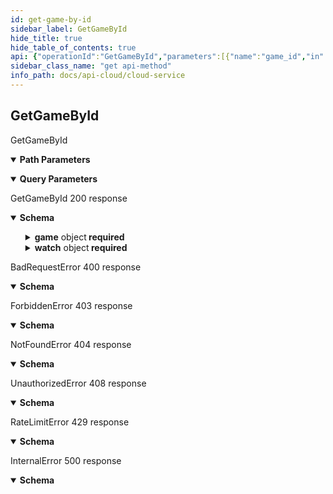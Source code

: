 ```yaml
---
id: get-game-by-id
sidebar_label: GetGameById
hide_title: true
hide_table_of_contents: true
api: {"operationId":"GetGameById","parameters":[{"name":"game_id","in":"path","schema":{"type":"string","pattern":"^[0-9a-f]{8}-[0-9a-f]{4}-[0-9a-f]{4}-[0-9a-f]{4}-[0-9a-f]{12}$"},"required":true},{"name":"watch_index","in":"query","schema":{"type":"string"}}],"responses":{"200":{"description":"GetGameById 200 response","content":{"application/json":{"schema":{"type":"object","properties":{"game":{"type":"object","properties":{"id":{"type":"string","pattern":"^[0-9a-f]{8}-[0-9a-f]{4}-[0-9a-f]{4}-[0-9a-f]{4}-[0-9a-f]{12}$"},"create_ts":{"type":"number","minimum":0,"format":"int64","nullable":true},"name_id":{"type":"string","maxLength":16,"minLength":1,"pattern":"^[a-zA-Z0-9](?:[a-zA-Z0-9]-?)+[a-zA-Z0-9]$"},"display_name":{"type":"string","maxLength":24,"minLength":1,"pattern":"^(?:[^ \\n\\r] ?)+[^ \\n\\r]$"},"developer_group_id":{"type":"string","pattern":"^[0-9a-f]{8}-[0-9a-f]{4}-[0-9a-f]{4}-[0-9a-f]{4}-[0-9a-f]{12}$"},"total_player_count":{"type":"number","minimum":0,"format":"int32","nullable":true},"logo_url":{"type":"string"},"banner_url":{"type":"string"},"namespaces":{"type":"array","items":{"type":"object","properties":{"namespace_id":{"type":"string","pattern":"^[0-9a-f]{8}-[0-9a-f]{4}-[0-9a-f]{4}-[0-9a-f]{4}-[0-9a-f]{12}$"},"create_ts":{"type":"number","minimum":0,"format":"int64","nullable":true},"display_name":{"type":"string","maxLength":24,"minLength":1,"pattern":"^(?:[^ \\n\\r] ?)+[^ \\n\\r]$"},"version_id":{"type":"string","pattern":"^[0-9a-f]{8}-[0-9a-f]{4}-[0-9a-f]{4}-[0-9a-f]{4}-[0-9a-f]{12}$"},"name_id":{"type":"string","maxLength":16,"minLength":1,"pattern":"^[a-zA-Z0-9](?:[a-zA-Z0-9]-?)+[a-zA-Z0-9]$"}},"required":["create_ts","display_name","name_id","namespace_id","version_id"]}},"versions":{"type":"array","items":{"type":"object","properties":{"version_id":{"type":"string","pattern":"^[0-9a-f]{8}-[0-9a-f]{4}-[0-9a-f]{4}-[0-9a-f]{4}-[0-9a-f]{12}$"},"create_ts":{"type":"number","minimum":0,"format":"int64","nullable":true},"display_name":{"type":"string","maxLength":24,"minLength":1,"pattern":"^(?:[^ \\n\\r] ?)+[^ \\n\\r]$"}},"required":["create_ts","display_name","version_id"]}},"available_regions":{"type":"array","items":{"type":"object","properties":{"region_id":{"type":"string","pattern":"^[0-9a-f]{8}-[0-9a-f]{4}-[0-9a-f]{4}-[0-9a-f]{4}-[0-9a-f]{12}$"},"provider":{"type":"string"},"universal_region":{"type":"number","minimum":0,"nullable":true},"provider_display_name":{"type":"string"},"region_display_name":{"type":"string"}},"required":["provider","provider_display_name","region_display_name","region_id","universal_region"]}}},"required":["available_regions","create_ts","developer_group_id","display_name","id","name_id","namespaces","total_player_count","versions"]},"watch":{"type":"object","properties":{"index":{"type":"string"}},"required":["index"]}},"required":["game","watch"]}}}},"400":{"description":"BadRequestError 400 response","content":{"application/json":{"schema":{"type":"object","properties":{"code":{"type":"string"},"message":{"type":"string"}},"required":["code","message"]}}}},"403":{"description":"ForbiddenError 403 response","content":{"application/json":{"schema":{"type":"object","properties":{"code":{"type":"string"},"message":{"type":"string"}},"required":["code","message"]}}}},"404":{"description":"NotFoundError 404 response","content":{"application/json":{"schema":{"type":"object","properties":{"code":{"type":"string"},"message":{"type":"string"}},"required":["code","message"]}}}},"408":{"description":"UnauthorizedError 408 response","content":{"application/json":{"schema":{"type":"object","properties":{"code":{"type":"string"},"message":{"type":"string"}},"required":["code","message"]}}}},"429":{"description":"RateLimitError 429 response","content":{"application/json":{"schema":{"type":"object","properties":{"code":{"type":"string"},"message":{"type":"string"}},"required":["code","message"]}}}},"500":{"description":"InternalError 500 response","content":{"application/json":{"schema":{"type":"object","properties":{"code":{"type":"string"},"message":{"type":"string"}},"required":["message"]}}}}},"tags":["cloud","portal"],"description":"GetGameById","method":"get","path":"/games/{game_id}","security":[{"smithy.api.httpBearerAuth":[]}],"securitySchemes":{"smithy.api.httpBearerAuth":{"type":"http","description":"HTTP Bearer authentication","scheme":"bearer"}},"info":{"title":"CloudService","version":"2022-6-3"},"postman":{"name":"Get Game By Id","description":{"type":"text/plain"},"url":{"path":["games",":game_id"],"host":["{{baseUrl}}"],"query":[{"disabled":false,"key":"watch_index","value":""}],"variable":[{"disabled":false,"description":{"content":"(Required) ","type":"text/plain"},"type":"any","value":"","key":"game_id"}]},"header":[{"key":"Accept","value":"application/json"}],"method":"GET"}}
sidebar_class_name: "get api-method"
info_path: docs/api-cloud/cloud-service
---
```



## GetGameById



GetGameById

<details style={{"marginBottom":"1rem"}} data-collapsed={false} open={true}><summary style={{}}><strong>Path Parameters</strong></summary><div><ul><ParamsItem className={"paramsItem"} param={{"name":"game_id","in":"path","schema":{"type":"string","pattern":"^[0-9a-f]{8}-[0-9a-f]{4}-[0-9a-f]{4}-[0-9a-f]{4}-[0-9a-f]{12}$"},"required":true}}></ParamsItem></ul></div></details><details style={{"marginBottom":"1rem"}} data-collapsed={false} open={true}><summary style={{}}><strong>Query Parameters</strong></summary><div><ul><ParamsItem className={"paramsItem"} param={{"name":"watch_index","in":"query","schema":{"type":"string"}}}></ParamsItem></ul></div></details><div><ApiTabs><TabItem label={"200"} value={"200"}><div>

GetGameById 200 response

</div><div><details style={{}} data-collapsed={false} open={true}><summary style={{"textAlign":"left"}}><strong>Schema</strong></summary><div style={{"textAlign":"left","marginLeft":"1rem"}}></div><ul style={{"marginLeft":"1rem"}}><SchemaItem collapsible={true} className={"schemaItem"}><details style={{}}><summary style={{}}><strong>game</strong><span style={{"opacity":"0.6"}}> object</span><strong style={{"fontSize":"var(--ifm-code-font-size)","color":"var(--openapi-required)"}}> required</strong></summary><div style={{"marginLeft":"1rem"}}><ul><SchemaItem collapsible={false} name={"id"} required={true} schemaDescription={undefined} schemaName={"string"} qualifierMessage={"**Possible values:** Value must match regular expression `^[0-9a-f]{8}-[0-9a-f]{4}-[0-9a-f]{4}-[0-9a-f]{4}-[0-9a-f]{12}$`"}></SchemaItem><SchemaItem collapsible={false} name={"create_ts"} required={true} schemaDescription={undefined} schemaName={"int64"} qualifierMessage={undefined}></SchemaItem><SchemaItem collapsible={false} name={"name_id"} required={true} schemaDescription={undefined} schemaName={"string"} qualifierMessage={"**Possible values:** 1 ≤ length ≤ 16, Value must match regular expression `^[a-zA-Z0-9](?:[a-zA-Z0-9]-?)+[a-zA-Z0-9]$`"}></SchemaItem><SchemaItem collapsible={false} name={"display_name"} required={true} schemaDescription={undefined} schemaName={"string"} qualifierMessage={"**Possible values:** 1 ≤ length ≤ 24, Value must match regular expression `^(?:[^ \\n\\r] ?)+[^ \\n\\r]$`"}></SchemaItem><SchemaItem collapsible={false} name={"developer_group_id"} required={true} schemaDescription={undefined} schemaName={"string"} qualifierMessage={"**Possible values:** Value must match regular expression `^[0-9a-f]{8}-[0-9a-f]{4}-[0-9a-f]{4}-[0-9a-f]{4}-[0-9a-f]{12}$`"}></SchemaItem><SchemaItem collapsible={false} name={"total_player_count"} required={true} schemaDescription={undefined} schemaName={"int32"} qualifierMessage={undefined}></SchemaItem><SchemaItem collapsible={false} name={"logo_url"} required={false} schemaDescription={undefined} schemaName={"string"} qualifierMessage={undefined}></SchemaItem><SchemaItem collapsible={false} name={"banner_url"} required={false} schemaDescription={undefined} schemaName={"string"} qualifierMessage={undefined}></SchemaItem><SchemaItem collapsible={true} className={"schemaItem"}><details style={{}}><summary style={{}}><strong>namespaces</strong><span style={{"opacity":"0.6"}}> object[]</span><strong style={{"fontSize":"var(--ifm-code-font-size)","color":"var(--openapi-required)"}}> required</strong></summary><div style={{"marginLeft":"1rem"}}><ul><SchemaItem collapsible={false} name={"namespace_id"} required={true} schemaDescription={undefined} schemaName={"string"} qualifierMessage={"**Possible values:** Value must match regular expression `^[0-9a-f]{8}-[0-9a-f]{4}-[0-9a-f]{4}-[0-9a-f]{4}-[0-9a-f]{12}$`"}></SchemaItem><SchemaItem collapsible={false} name={"create_ts"} required={true} schemaDescription={undefined} schemaName={"int64"} qualifierMessage={undefined}></SchemaItem><SchemaItem collapsible={false} name={"display_name"} required={true} schemaDescription={undefined} schemaName={"string"} qualifierMessage={"**Possible values:** 1 ≤ length ≤ 24, Value must match regular expression `^(?:[^ \\n\\r] ?)+[^ \\n\\r]$`"}></SchemaItem><SchemaItem collapsible={false} name={"version_id"} required={true} schemaDescription={undefined} schemaName={"string"} qualifierMessage={"**Possible values:** Value must match regular expression `^[0-9a-f]{8}-[0-9a-f]{4}-[0-9a-f]{4}-[0-9a-f]{4}-[0-9a-f]{12}$`"}></SchemaItem><SchemaItem collapsible={false} name={"name_id"} required={true} schemaDescription={undefined} schemaName={"string"} qualifierMessage={"**Possible values:** 1 ≤ length ≤ 16, Value must match regular expression `^[a-zA-Z0-9](?:[a-zA-Z0-9]-?)+[a-zA-Z0-9]$`"}></SchemaItem></ul></div></details></SchemaItem><SchemaItem collapsible={true} className={"schemaItem"}><details style={{}}><summary style={{}}><strong>versions</strong><span style={{"opacity":"0.6"}}> object[]</span><strong style={{"fontSize":"var(--ifm-code-font-size)","color":"var(--openapi-required)"}}> required</strong></summary><div style={{"marginLeft":"1rem"}}><ul><SchemaItem collapsible={false} name={"version_id"} required={true} schemaDescription={undefined} schemaName={"string"} qualifierMessage={"**Possible values:** Value must match regular expression `^[0-9a-f]{8}-[0-9a-f]{4}-[0-9a-f]{4}-[0-9a-f]{4}-[0-9a-f]{12}$`"}></SchemaItem><SchemaItem collapsible={false} name={"create_ts"} required={true} schemaDescription={undefined} schemaName={"int64"} qualifierMessage={undefined}></SchemaItem><SchemaItem collapsible={false} name={"display_name"} required={true} schemaDescription={undefined} schemaName={"string"} qualifierMessage={"**Possible values:** 1 ≤ length ≤ 24, Value must match regular expression `^(?:[^ \\n\\r] ?)+[^ \\n\\r]$`"}></SchemaItem></ul></div></details></SchemaItem><SchemaItem collapsible={true} className={"schemaItem"}><details style={{}}><summary style={{}}><strong>available_regions</strong><span style={{"opacity":"0.6"}}> object[]</span><strong style={{"fontSize":"var(--ifm-code-font-size)","color":"var(--openapi-required)"}}> required</strong></summary><div style={{"marginLeft":"1rem"}}><ul><SchemaItem collapsible={false} name={"region_id"} required={true} schemaDescription={undefined} schemaName={"string"} qualifierMessage={"**Possible values:** Value must match regular expression `^[0-9a-f]{8}-[0-9a-f]{4}-[0-9a-f]{4}-[0-9a-f]{4}-[0-9a-f]{12}$`"}></SchemaItem><SchemaItem collapsible={false} name={"provider"} required={true} schemaDescription={undefined} schemaName={"string"} qualifierMessage={undefined}></SchemaItem><SchemaItem collapsible={false} name={"universal_region"} required={true} schemaDescription={undefined} schemaName={"number"} qualifierMessage={undefined}></SchemaItem><SchemaItem collapsible={false} name={"provider_display_name"} required={true} schemaDescription={undefined} schemaName={"string"} qualifierMessage={undefined}></SchemaItem><SchemaItem collapsible={false} name={"region_display_name"} required={true} schemaDescription={undefined} schemaName={"string"} qualifierMessage={undefined}></SchemaItem></ul></div></details></SchemaItem></ul></div></details></SchemaItem><SchemaItem collapsible={true} className={"schemaItem"}><details style={{}}><summary style={{}}><strong>watch</strong><span style={{"opacity":"0.6"}}> object</span><strong style={{"fontSize":"var(--ifm-code-font-size)","color":"var(--openapi-required)"}}> required</strong></summary><div style={{"marginLeft":"1rem"}}><ul><SchemaItem collapsible={false} name={"index"} required={true} schemaDescription={undefined} schemaName={"string"} qualifierMessage={undefined}></SchemaItem></ul></div></details></SchemaItem></ul></details></div></TabItem><TabItem label={"400"} value={"400"}><div>

BadRequestError 400 response

</div><div><details style={{}} data-collapsed={false} open={true}><summary style={{"textAlign":"left"}}><strong>Schema</strong></summary><div style={{"textAlign":"left","marginLeft":"1rem"}}></div><ul style={{"marginLeft":"1rem"}}><SchemaItem collapsible={false} name={"code"} required={true} schemaDescription={undefined} schemaName={"string"} qualifierMessage={undefined}></SchemaItem><SchemaItem collapsible={false} name={"message"} required={true} schemaDescription={undefined} schemaName={"string"} qualifierMessage={undefined}></SchemaItem></ul></details></div></TabItem><TabItem label={"403"} value={"403"}><div>

ForbiddenError 403 response

</div><div><details style={{}} data-collapsed={false} open={true}><summary style={{"textAlign":"left"}}><strong>Schema</strong></summary><div style={{"textAlign":"left","marginLeft":"1rem"}}></div><ul style={{"marginLeft":"1rem"}}><SchemaItem collapsible={false} name={"code"} required={true} schemaDescription={undefined} schemaName={"string"} qualifierMessage={undefined}></SchemaItem><SchemaItem collapsible={false} name={"message"} required={true} schemaDescription={undefined} schemaName={"string"} qualifierMessage={undefined}></SchemaItem></ul></details></div></TabItem><TabItem label={"404"} value={"404"}><div>

NotFoundError 404 response

</div><div><details style={{}} data-collapsed={false} open={true}><summary style={{"textAlign":"left"}}><strong>Schema</strong></summary><div style={{"textAlign":"left","marginLeft":"1rem"}}></div><ul style={{"marginLeft":"1rem"}}><SchemaItem collapsible={false} name={"code"} required={true} schemaDescription={undefined} schemaName={"string"} qualifierMessage={undefined}></SchemaItem><SchemaItem collapsible={false} name={"message"} required={true} schemaDescription={undefined} schemaName={"string"} qualifierMessage={undefined}></SchemaItem></ul></details></div></TabItem><TabItem label={"408"} value={"408"}><div>

UnauthorizedError 408 response

</div><div><details style={{}} data-collapsed={false} open={true}><summary style={{"textAlign":"left"}}><strong>Schema</strong></summary><div style={{"textAlign":"left","marginLeft":"1rem"}}></div><ul style={{"marginLeft":"1rem"}}><SchemaItem collapsible={false} name={"code"} required={true} schemaDescription={undefined} schemaName={"string"} qualifierMessage={undefined}></SchemaItem><SchemaItem collapsible={false} name={"message"} required={true} schemaDescription={undefined} schemaName={"string"} qualifierMessage={undefined}></SchemaItem></ul></details></div></TabItem><TabItem label={"429"} value={"429"}><div>

RateLimitError 429 response

</div><div><details style={{}} data-collapsed={false} open={true}><summary style={{"textAlign":"left"}}><strong>Schema</strong></summary><div style={{"textAlign":"left","marginLeft":"1rem"}}></div><ul style={{"marginLeft":"1rem"}}><SchemaItem collapsible={false} name={"code"} required={true} schemaDescription={undefined} schemaName={"string"} qualifierMessage={undefined}></SchemaItem><SchemaItem collapsible={false} name={"message"} required={true} schemaDescription={undefined} schemaName={"string"} qualifierMessage={undefined}></SchemaItem></ul></details></div></TabItem><TabItem label={"500"} value={"500"}><div>

InternalError 500 response

</div><div><details style={{}} data-collapsed={false} open={true}><summary style={{"textAlign":"left"}}><strong>Schema</strong></summary><div style={{"textAlign":"left","marginLeft":"1rem"}}></div><ul style={{"marginLeft":"1rem"}}><SchemaItem collapsible={false} name={"code"} required={false} schemaDescription={undefined} schemaName={"string"} qualifierMessage={undefined}></SchemaItem><SchemaItem collapsible={false} name={"message"} required={true} schemaDescription={undefined} schemaName={"string"} qualifierMessage={undefined}></SchemaItem></ul></details></div></TabItem></ApiTabs></div>
      